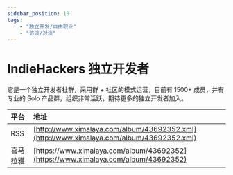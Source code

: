 ---
sidebar_position: 10
tags:
    - "独立开发/自由职业"
    - "访谈/对谈"
---

# IndieHackers 独立开发者 

它是一个独立开发者社群，采用群 + 社区的模式运营，目前有 1500+ 成员，并有专业的 Solo 产品群，组织非常活跃，期待更多的独立开发者加入。

| 平台 | 地址 |
|:--|:----|
| RSS | [http://www.ximalaya.com/album/43692352.xml](http://www.ximalaya.com/album/43692352.xml) |
| 喜马拉雅 | [https://www.ximalaya.com/album/43692352](https://www.ximalaya.com/album/43692352) |
